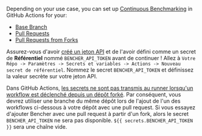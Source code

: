 Depending on your use case, you can set up [Continuous Benchmarking][continuous benchmarking] in GitHub Actions for your:

- [Base Branch][base branch]
- [Pull Requests][pull requests]
- [Pull Requests from Forks][fork pull requests]

Assurez-vous d'avoir [créé un jeton API][create an api token]
et de l'avoir défini comme un secret de **Référentiel** nommé `BENCHER_API_TOKEN` avant de continuer !
Allez à `Votre Répo -> Paramètres -> Secrets et variables -> Actions -> Nouveau secret de référentiel`.
Nommez le secret `BENCHER_API_TOKEN` et définissez la valeur secrète sur votre jeton API.

Dans GitHub Actions,
[les secrets ne sont pas transmis au runner lorsqu'un workflow est déclenché depuis un dépôt forké][github actions secrets].
Par conséquent, vous devrez utiliser une branche du même dépôt
lors de l'ajout de l'un des workflows ci-dessous à votre dépôt avec une pull request.
Si vous essayez d'ajouter Bencher avec une pull request à partir d'un fork,
alors le secret `BENCHER_API_TOKEN` ne sera pas disponible.
`${{ secrets.BENCHER_API_TOKEN }}` sera une chaîne vide.

[github actions secrets]: https://docs.github.com/en/actions/security-guides/using-secrets-in-github-actions#using-secrets-in-a-workflow

[continuous benchmarking]: /fr/docs/explanation/continuous-benchmarking/
[create an api token]: /fr/docs/how-to/claim/#create-an-api-token

[base branch]: #base-branch
[pull requests]: #pull-requests
[fork pull requests]: #pull-requests-from-forks
